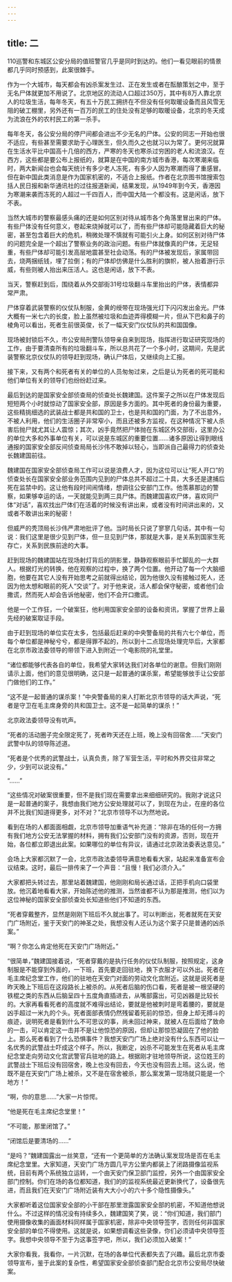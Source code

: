 ```yaml
---
---
---
```

title: 二
---



110巡警和东城区公安分局的值班警官几乎是同时到达的。他们一看见眼前的情景都几乎同时预感到，此案很棘手。

作为一个大城市，每天都会有凶杀案发生过、正在发生或者在酝酿策划之中，至于无名尸体就更加不用说了。北京地区的流动人口超过350万，其中有8万人靠北京人的垃圾生活，每年冬天，有五十万民工拥挤在不但没有任何取暖设备而且风雪无阻的破工棚里，另外还有一百万的民工的住处没有足够的取暖设备，北京的冬天成为流浪在外的农村民工的第一杀手。

每年冬天，各公安分局的停尸间都会进出不少无名的尸体。公安的同志一开始也很不适应，有些甚至需要求助于心理医生，但久而久之也就习以为常了。更何况就算在生活水平比中国高十几倍的西方，严寒的冬天也寒杀过穷困的老人和流浪汉。在西方，这些都是要公布上报纸的，就算是在中国的南方城市香港，每次寒潮来临时，两大新闻台也会每天统计有多少老人冻死，有多少人因为寒潮而得了重感冒。但在新中国此类消息是作为国家机密的，不适合上报纸。作者在北京图书馆搜索包括人民日报和新华通讯社的过往报道新闻，结果发现，从1949年到今天，香港因为寒潮来袭而冻死的人超过一千四百人，而中国大陆一个都没有。这是闲话，放下不表。

当然大城市的警察最感头痛的还是如何区别对待从城市各个角落里冒出来的尸体。有些尸体没有任何意义，卷起来烧掉就可以了，而有些尸体却可能隐藏着巨大的秘密，甚至包含着巨大的危机，稍微处理不慎就有可能引火上身。如何区别对待尸体的问题完全是一个超出了警察业务的政治问题。有些尸体就像真的尸体，无足轻重，有些尸体却可能引发高层地震甚至社会动荡。有的尸体被发现后，家属带回去，烧两捆纸钱，埋了拉倒；有的尸体却仿佛是什么胜利的旗帜，被人抬着游行示威，有些则被人抬出来压活人。这也是闲话，放下不表。

当天，警察赶到后，围绕着从外交部街31号垃圾翻斗车里抬出的尸体，表情都异常严肃。

尸体穿着武装警察的仪仗队制服，金黄的绶带在现场强光灯下闪闪发出金光。尸体大概有一米七六的长度，脸上虽然被垃圾和血迹弄得模糊一片，但从下巴和鼻子的棱角可以看出，死者生前很英俊，长了一幅天安门仪仗队的共和国国像。

现场被封锁后不久，市公安局刑警队领导亲自来到现场，指挥进行取证研究现场的工作，由于要清查所有的垃圾翻斗车，所以总共花了一个多小时，这期间，先是武装警察北京仪仗队的领导赶到现场，确认尸体后，又继续向上汇报。

接下来，又有两个和死者有关的单位的人员匆匆过来，之后是认为死者的死可能和他们单位有关的领导们也纷纷赶过来。

最后到达的是国家安全部侦查局的侦查处长魏建国。这件案子之所以在尸体发现后短短两个小时就惊动了国家安全部，原因是多方面的。其中死者的身份最为重要，这些精挑细选的武装战士都是共和国的卫士，也是共和国的门面，为了不出意外，不被人利用，他们的生活圈子非常窄小，而且还被多方监视，在这种情况下被人杀害后抛尸就尤其让人震惊；其次，凶手竟然把尸体抛在东城区外交部街，这里办公的单位大多和外事单位有关，可以说是东城区的重要位置……诸多原因让得到眼线通报的国家安全部反间侦查局局长沙伟不敢掉以轻心，当即派自己最得力的侦查处长魏建国前往。

魏建国在国家安全部侦查局工作可以说是浪费人才，因为这位可以让“死人开口”的侦查处长在国家安全部业务范围内见到的尸体总共不超过二十具，大多还是逮捕后死在监禁中的。这让他有段时间闹情绪，想调往公安部门工作。他羡慕那边的警察，如果够幸运的话，一天就能见到两三具尸体。而魏建国喜欢尸体，喜欢同尸体“对话”，喜欢找出尸体们在活着的时候没有讲出来，或者没有时间讲出来的，又或者不敢讲出来的秘密！

但威严的秃顶局长沙伟严肃地批评了他。当时局长只说了寥寥几句话，其中有一句说：我们这里是很少见到尸体，但一旦见到尸体，那就是大事，是关系到国家生死存亡，关系到民族前途的大事。

赶到现场的魏建国站在现场射灯背后的阴影里，静静观察眼前手忙脚乱的一大群人。根据灯光的转换，他在观察的过程中，换了两个位置。他开动了每一个大脑细胞，他要在其它人没有开始思考之前就得出结论，因为他很久没有接触过死人，还因为他太想和眼前的死人“交谈”了。对于他来说，活人都会保守秘密，或者他们会撒谎，然而死人却会告诉他秘密，他们不会开口撒谎。

他是一个工作狂，一个破案狂，他利用国家安全部的设备和资讯，掌握了世界上最先经的破案取证手段。

由于赶到现场的单位实在太多，包括最后赶来的中央警备局的共有六七个单位，而每个单位都是神秘兮兮，都是得罪不起的，所以到十二点现场处理完毕后，大家都在北京市政法委领导的带领下进入到附近一个电影院的礼堂里。

“诸位都能够代表各自的单位，我希望大家转达我们对各单位的谢意。但我们刚刚请示上面，他们的意见很明确，这只是一起普通的谋杀案，希望能够放手让公安部门做他们的工作。”

“这不是一起普通的谋杀案！”中央警备局的来人打断北京市领导的话大声说，“死者是守卫在毛主席身旁的共和国卫士。这不是一起简单的谋杀！”

北京政法委领导没有吭声。

“死者的活动圈子完全限定死了，死者昨天还在上班，晚上没有回宿舍……”天安门武警中队的领导陈述道。

“死者是个优秀的武警战士，认真负责，除了军营生活，平时和外界交往非常之少，少到可以说没有。”

“……”

“这些情况对破案很重要，但不是我们现在需要拿出来细细研究的。我刚才说这只是一起普通的案子，我想由我们地方公安处理就可以了，到现在为止，在座的各位并不比我们知道得更多，对不对？”北京市领导不以为然地说。

看到在场的人都面面相觑，北京市领导加重语气补充道：“除非在场的任何一方拥有我们地方公安无法掌握的材料，拥有我们公安部门没有的资源，否则，现在开始，各位都立即退出此案。如果哪位的单位有异议，请通过北京政法委表达意见。”

会场上大家都沉默了一会，北京市政法委领导满意地看看大家，站起来准备宣布会议结束。这时，最后一排传来了一个声音：“且慢！我们必须介入。”

大家都把头转过去，那里站着魏建国，他刚刚和局长通过话，正把手机向口袋里放。他沉着地看看大家，开始陈述他的推测，当然谁都不认为那是推测，他们以为这位神秘的国家安全部侦查处长知道些他们不知道的东西。

“死者穿戴整齐，显然是刚刚下班后不久就出事了。可以判断出，死者就死在天安门广场附近，鉴于天安门的神圣之处，我想没有人还认为这个案子只是普通的凶杀案。”

“啊？你怎么肯定他死在天安门广场附近。”

“很简单，”魏建国接着说，“死者穿戴的是执行任务的仪仗队制服，按照规定，这身制服是不能穿到外面的，一下班，首先要走回驻地，换下衣服才可以外出。死者在毛主席纪念堂工作，他们的驻地在天安门对面的劳动文化宫附近。这就是说死者是昨天晚上下班后在这段路长上被杀的。从死者后脑的伤口看，死者是被一根坚硬的铁棍之类的东西从后脑呈四十五度角直插进去，从嘴部露出，可见凶器是比较长的。大家再看看死者的高度就不难得出结论，要就是他被刺时是弯着腰的，要就是凶手超过一米九的个头。死者面部表情仍然残留着死前的惊恐，但身上却无搏斗的痕迹，说明死者是看到什么不可思议的事，尚未回过神来，就被人在后面给了致命的一击，可以肯定这一击并不是让他惊恐的原因，但却让那惊恐凝固在了他的脸上。那么死者看到了什么恐惧事件？我想天安门广场上绝对没有什么东西可以让一名优秀的武警战士吓成这个样子。所以，我断定，凶杀不可能发生在死者从毛主席纪念堂走向劳动文化宫武警官兵驻地的路上。根据刚才驻地领导所说，这位姓王的武警战士下班后没有回宿舍，晚上也没有回去，今天也没有回去上班。这么说，他既不是在天安门广场上被杀，又不是在宿舍被杀，那么案发第一现场就只能是一个地方！”

“啊，你的意思……”大家一片惊愕。

“他是死在毛主席纪念堂里！”

“不可能，那里闭馆了。”

“闭馆后是要清场的……”

“是吗？”魏建国露出一丝笑意，“还有一个更简单的方法确认案发现场是否在毛主席纪念堂里。大家知道，天安门广场方圆几平方公里内都装上了闭路摄像监视系统，目前有两个系统独立运转，一个由天安门保卫部门监控，另外一个由国家安全部门控制。你们在场的各位都知道，我们的的监视系统最近更新换代了，设备很先进，而且我们在天安门广场附近装有大大小小的六十多个隐性摄像头。”

大家都听着这位国家安全部的小干部在那里泄露国家安全部的机密，不知道他想说什么。不过这样的情况没有持续多久，魏建国笑了笑，说：“你们知道，我们部门使用摄像收集的画面材料同样属于国家机密，除非中央领导签字，否则任何非国家安全部的单位不得使用。这就是说，如果想调看这些录像，你们必须请中央领导签字。我想中央领导不至于为这事签字吧，所以，我们必须加入破案！”

大家你看我，我看你，一片沉默，在场的各单位代表都失去了兴趣。最后北京市委领导宣布，鉴于此案的复杂性，希望国家安全部侦查部门配合北京市公安局尽快破案。